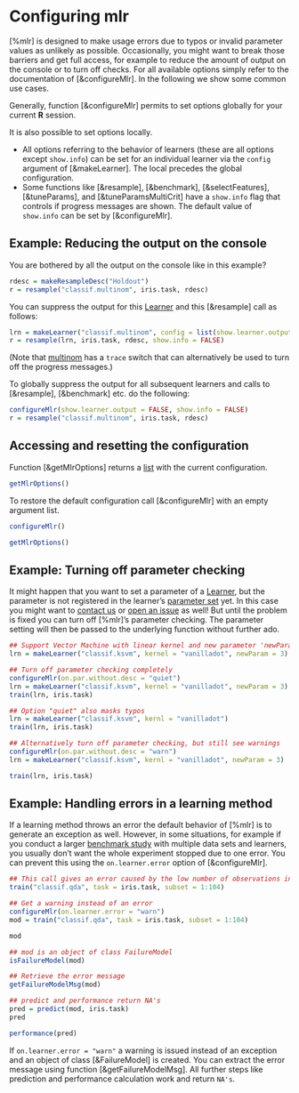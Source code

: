 # Configuring mlr

[%mlr] is designed to make usage errors due to typos or invalid parameter values
as unlikely as possible.
Occasionally, you might want to break those barriers and get full access, for example to
reduce the amount of output on the console or to turn off checks.
For all available options simply refer to the documentation of [&configureMlr].
In the following we show some common use cases.

Generally, function [&configureMlr] permits to set options globally for your current **R**
session.

It is also possible to set options locally.

* All options referring to the behavior of learners (these are all options except `show.info`)
  can be set for an individual learner via the ` config` argument of [&makeLearner].
  The local precedes the global configuration.
* Some functions like [&resample], [&benchmark], [&selectFeatures], [&tuneParams],
  and [&tuneParamsMultiCrit] have a `show.info` flag that controls if progress messages
  are shown. The default value of `show.info` can be set by [&configureMlr].


## Example: Reducing the output on the console
You are bothered by all the output on the console like in this example?

```r
rdesc = makeResampleDesc("Holdout")
r = resample("classif.multinom", iris.task, rdesc)
```

You can suppress the output for this [Learner](&makeLearner) and this [&resample] call as follows:

```r
lrn = makeLearner("classif.multinom", config = list(show.learner.output = FALSE))
r = resample(lrn, iris.task, rdesc, show.info = FALSE)
```

(Note that [multinom](&nnet::multinom) has a `trace` switch that can alternatively be used to turn off
the progress messages.)

To globally suppress the output for all subsequent learners and calls to [&resample],
[&benchmark] etc. do the following:

```r
configureMlr(show.learner.output = FALSE, show.info = FALSE)
r = resample("classif.multinom", iris.task, rdesc)
```


## Accessing and resetting the configuration
Function [&getMlrOptions] returns a [list](&base::list) with the current configuration.

```r
getMlrOptions()
```

To restore the default configuration call [&configureMlr] with an empty argument list.

```r
configureMlr()
```

```r
getMlrOptions()
```


## Example: Turning off parameter checking
It might happen that you want to set a parameter of a [Learner](&makeLearner), but the
parameter is not registered in the learner's [parameter set](&ParamHelpers::makeParamSet)
yet.
In this case you might want to [contact us](https://github.com/mlr-org/mlr#get-in-touch)
or [open an issue](https://github.com/mlr-org/mlr/issues/new) as well!
But until the problem is fixed you can turn off [%mlr]'s parameter checking.
The parameter setting will then be passed to the underlying function without further ado.

```r
## Support Vector Machine with linear kernel and new parameter 'newParam'
lrn = makeLearner("classif.ksvm", kernel = "vanilladot", newParam = 3)

## Turn off parameter checking completely
configureMlr(on.par.without.desc = "quiet")
lrn = makeLearner("classif.ksvm", kernel = "vanilladot", newParam = 3)
train(lrn, iris.task)

## Option "quiet" also masks typos
lrn = makeLearner("classif.ksvm", kernl = "vanilladot")
train(lrn, iris.task)

## Alternatively turn off parameter checking, but still see warnings
configureMlr(on.par.without.desc = "warn")
lrn = makeLearner("classif.ksvm", kernl = "vanilladot", newParam = 3)

train(lrn, iris.task)
```


## Example: Handling errors in a learning method
If a learning method throws an error the default behavior of [%mlr] is to
generate an exception as well.
However, in some situations, for example if you conduct a larger [benchmark study](benchmark_experiments.md)
with multiple data sets and learners, you usually don't want the whole experiment stopped due
to one error.
You can prevent this using the `on.learner.error` option of [&configureMlr].

```r
## This call gives an error caused by the low number of observations in class "virginica"
train("classif.qda", task = iris.task, subset = 1:104)

## Get a warning instead of an error
configureMlr(on.learner.error = "warn")
mod = train("classif.qda", task = iris.task, subset = 1:104)

mod

## mod is an object of class FailureModel
isFailureModel(mod)

## Retrieve the error message
getFailureModelMsg(mod)

## predict and performance return NA's
pred = predict(mod, iris.task)
pred

performance(pred)
```

If `on.learner.error = "warn"` a warning is issued instead of an exception and an object
of class [&FailureModel] is created.
You can extract the error message using function [&getFailureModelMsg].
All further steps like prediction and performance calculation work and return `NA's`.

